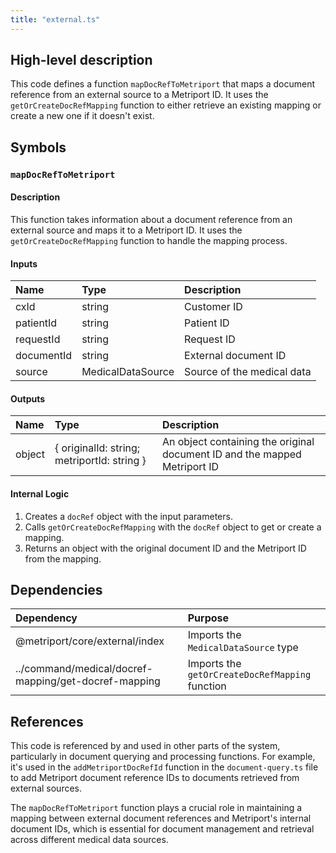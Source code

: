 ```yaml
---
title: "external.ts"
---
```


## High-level description
This code defines a function `mapDocRefToMetriport` that maps a document reference from an external source to a Metriport ID. It uses the `getOrCreateDocRefMapping` function to either retrieve an existing mapping or create a new one if it doesn't exist.

## Symbols

### `mapDocRefToMetriport`
#### Description
This function takes information about a document reference from an external source and maps it to a Metriport ID. It uses the `getOrCreateDocRefMapping` function to handle the mapping process.

#### Inputs
| Name | Type | Description |
|:-----|:-----|:------------|
| cxId | string | Customer ID |
| patientId | string | Patient ID |
| requestId | string | Request ID |
| documentId | string | External document ID |
| source | MedicalDataSource | Source of the medical data |

#### Outputs
| Name | Type | Description |
|:-----|:-----|:------------|
| object | { originalId: string; metriportId: string } | An object containing the original document ID and the mapped Metriport ID |

#### Internal Logic
1. Creates a `docRef` object with the input parameters.
2. Calls `getOrCreateDocRefMapping` with the `docRef` object to get or create a mapping.
3. Returns an object with the original document ID and the Metriport ID from the mapping.

## Dependencies
| Dependency | Purpose |
|:-----------|:--------|
| @metriport/core/external/index | Imports the `MedicalDataSource` type |
| ../command/medical/docref-mapping/get-docref-mapping | Imports the `getOrCreateDocRefMapping` function |

## References
This code is referenced by and used in other parts of the system, particularly in document querying and processing functions. For example, it's used in the `addMetriportDocRefId` function in the `document-query.ts` file to add Metriport document reference IDs to documents retrieved from external sources.

The `mapDocRefToMetriport` function plays a crucial role in maintaining a mapping between external document references and Metriport's internal document IDs, which is essential for document management and retrieval across different medical data sources.